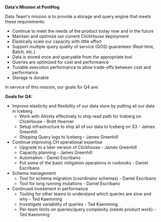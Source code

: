 **Data's Mission at PostHog**

Data Team's mission is to provide a storage and query engine that meets these requirements:
- Continue to meet the needs of the product today now and in the future
- Maintain and optimize our current ClickHouse deployment
- Elastically scale our capacity with little effort
- Support multiple query quality of service (QOS) guarantees (Real-time, Batch, etc.)
- Data is stored once and queryable from the appropriate tool
- Queries are optimized for cost and performance
- Tunable execution performance to allow trade-offs between cost and performance
- Storage is durable

In service of this mission, our goals for Q4 are:

**Goals for Q4:**

- Improve elasticity and flexibility of our data store by putting all our data in Iceberg
    - Work with Altinity effectively to ship read path for Iceberg on ClickHouse - Brett Hoerner
    - Setup infrastructure to ship all of our data to Iceberg on S3 - James Greenhill
    - Shipping Query logs to Iceberg - James Greenhill
- Continue improving CH operational expertise
    - Upgrade to a later version of Clickhouse - James Greenhill
    - Capacity planning - James Greenhill
    - Automation - Daniel Escribano
    - Put some of the basic mitigation operations in runbooks - Daniel Escribano
- Schema management
    - Tool for schema migration (coordinator schemas) - Daniel Escribano
    - Tool for long running mutations - Daniel Escribano
- Continued investment in performance
    - Tooling for other teams to understand which queries are slow and why - Ted Kaemming
    - Investigate variability of queries - Ted Kaemming
    - Per-team limits on queries/query complexity (needs product work) - Ted Kaemming